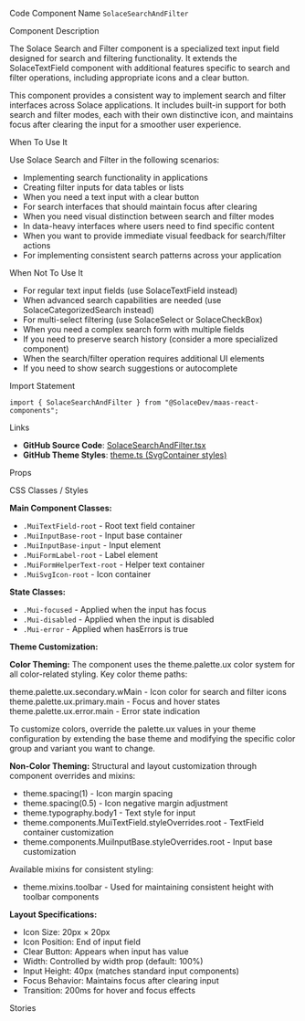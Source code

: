 
<Meta of={SolaceSearchAndFilterStories} />

<Title>Solace Search and Filter</Title>

<Description of={SolaceSearchAndFilterStories} />

<Subtitle>Code Component Name</Subtitle>
`SolaceSearchAndFilter`

<Subtitle>Component Description</Subtitle>

The Solace Search and Filter component is a specialized text input field designed for search and filtering functionality. It extends the SolaceTextField component with additional features specific to search and filter operations, including appropriate icons and a clear button.

This component provides a consistent way to implement search and filter interfaces across Solace applications. It includes built-in support for both search and filter modes, each with their own distinctive icon, and maintains focus after clearing the input for a smoother user experience.

<Subtitle>When To Use It</Subtitle>

Use Solace Search and Filter in the following scenarios:

- Implementing search functionality in applications
- Creating filter inputs for data tables or lists
- When you need a text input with a clear button
- For search interfaces that should maintain focus after clearing
- When you need visual distinction between search and filter modes
- In data-heavy interfaces where users need to find specific content
- When you want to provide immediate visual feedback for search/filter actions
- For implementing consistent search patterns across your application

<Subtitle>When Not To Use It</Subtitle>

- For regular text input fields (use SolaceTextField instead)
- When advanced search capabilities are needed (use SolaceCategorizedSearch instead)
- For multi-select filtering (use SolaceSelect or SolaceCheckBox)
- When you need a complex search form with multiple fields
- If you need to preserve search history (consider a more specialized component)
- When the search/filter operation requires additional UI elements
- If you need to show search suggestions or autocomplete

<Subtitle>Import Statement</Subtitle>

```tsx
import { SolaceSearchAndFilter } from "@SolaceDev/maas-react-components";
```

<Subtitle>Links</Subtitle>

- **GitHub Source Code**: [SolaceSearchAndFilter.tsx](https://github.com/SolaceDev/maas-react-components/blob/main/src/components/SolaceSearchAndFilter.tsx)
- **GitHub Theme Styles**: <a href="https://github.com/SolaceDev/maas-react-components/blob/main/src/resources/theme.ts#:~:text=SvgContainer" target="_blank">theme.ts (SvgContainer styles)</a>

<Subtitle>Props</Subtitle>

<ArgTypes of={SolaceSearchAndFilterStories} />

<Subtitle>CSS Classes / Styles</Subtitle>

**Main Component Classes:**

- `.MuiTextField-root` - Root text field container
- `.MuiInputBase-root` - Input base container
- `.MuiInputBase-input` - Input element
- `.MuiFormLabel-root` - Label element
- `.MuiFormHelperText-root` - Helper text container
- `.MuiSvgIcon-root` - Icon container

**State Classes:**

- `.Mui-focused` - Applied when the input has focus
- `.Mui-disabled` - Applied when the input is disabled
- `.Mui-error` - Applied when hasErrors is true

**Theme Customization:**

**Color Theming:**
The component uses the theme.palette.ux color system for all color-related styling. Key color theme paths:

<div style={{ display: "flex", alignItems: "center", margin: "8px 0" }}>
	<div
		style={{
			width: "16px",
			height: "16px",
			backgroundColor: "#757575",
			border: "1px solid rgba(0,0,0,0.2)",
			borderRadius: "3px",
			marginRight: "8px"
		}}
	></div>
	<span>theme.palette.ux.secondary.wMain - Icon color for search and filter icons</span>
</div>
<div style={{ display: "flex", alignItems: "center", margin: "8px 0" }}>
	<div
		style={{
			width: "16px",
			height: "16px",
			backgroundColor: "#1976d2",
			border: "1px solid rgba(0,0,0,0.2)",
			borderRadius: "3px",
			marginRight: "8px"
		}}
	></div>
	<span>theme.palette.ux.primary.main - Focus and hover states</span>
</div>
<div style={{ display: "flex", alignItems: "center", margin: "8px 0" }}>
	<div
		style={{
			width: "16px",
			height: "16px",
			backgroundColor: "#d32f2f",
			border: "1px solid rgba(0,0,0,0.2)",
			borderRadius: "3px",
			marginRight: "8px"
		}}
	></div>
	<span>theme.palette.ux.error.main - Error state indication</span>
</div>

To customize colors, override the palette.ux values in your theme configuration by extending the base theme and modifying the specific color group and variant you want to change.

**Non-Color Theming:**
Structural and layout customization through component overrides and mixins:

- theme.spacing(1) - Icon margin spacing
- theme.spacing(0.5) - Icon negative margin adjustment
- theme.typography.body1 - Text style for input
- theme.components.MuiTextField.styleOverrides.root - TextField container customization
- theme.components.MuiInputBase.styleOverrides.root - Input base customization

Available mixins for consistent styling:

- theme.mixins.toolbar - Used for maintaining consistent height with toolbar components

**Layout Specifications:**

- Icon Size: 20px × 20px
- Icon Position: End of input field
- Clear Button: Appears when input has value
- Width: Controlled by width prop (default: 100%)
- Input Height: 40px (matches standard input components)
- Focus Behavior: Maintains focus after clearing input
- Transition: 200ms for hover and focus effects

<Subtitle>Stories</Subtitle>

<CustomStories />
